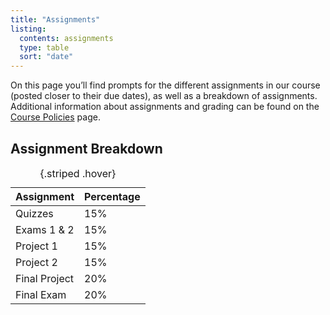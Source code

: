 ```yaml
---
title: "Assignments"
listing:
  contents: assignments
  type: table
  sort: "date"
---
```


On this page you'll find prompts for the different assignments in our course (posted closer to their due dates), as well as a breakdown of assignments. Additional information about assignments and grading can be found on the [Course Policies](/CIS112/policies/) page.

## Assignment Breakdown

Assignment|Percentage
---|--
Quizzes|15%
Exams 1 & 2|15%
Project 1|15%
Project 2|15%
Final Project|20%
Final Exam|20%

: {.striped .hover}
